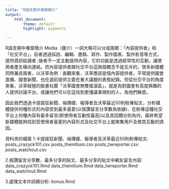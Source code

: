 ---
title: "R語言期中專案簡介"
output: 
    html_document:
        theme: default
        highlight: pygments

---

R語言期中專案簡介
Media（媒介）一詞大略可以分成兩類：「內容提供者」和「社交平台」，前者透過採訪、編輯、邀稿、寫作、製作圖表、製作影音等方式，提供資訊給讀者 ;後者不一定主動提供內容，它的功能是透過經常性的互動，讓使用者產生橫向連結。而內容提供者跟社交平台這兩個概念不是互斥的，很多新媒體同時兼具兩者，以沃草為例：直觀來看，沃草應該是個內容提供者，平常提供國會直播、國會新聞、也在選前提供立委在重大議題的表態紀錄。但從社交平台的角度來看，沃草經營的臉書社團「沃草國會無雙搖滾區」，就是為對國會有高度興趣的人提供討論平台，或讓他們可以在這找到更懂議事規則的人，為他們解惑。

因此我們透過卡提諾狂新聞、端傳媒、報導者及沃草最近50則粉專貼文，分析媒體提供何種形式的內容受到最多喜愛(以按讚留言分享數為依據)、在粉專這種社交平台上何種內容有最多留言(即使用者互動性最高)以及其回饋分別為何，最終希望新媒體能夠找到受使用者喜愛的內容形式及社交平台上能聚集用戶及使其互動的誘因。

資料夾的檔案
1.卡提諾狂新聞、端傳媒、報導者及沃草最近50則粉專貼文:
posts_crazyck101.csv
posts_theinitium.csv
posts_twreporter.csv
posts_watchout.csv

2.按讚留言分享數、最多分享的貼文、最多分享的貼文中網友留言內容:
data_crazyck101.Rmd
data_theinitium.Rmd
data_twreporter.Rmd
data_watchout.Rmd

3.處理文本作詞頻分析:
bonus.Rmd
